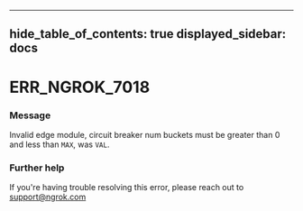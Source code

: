 

---
hide_table_of_contents: true
displayed_sidebar: docs
---


# ERR_NGROK_7018

### Message
Invalid edge module, circuit breaker num buckets must be greater than 0 and less than `MAX`, was `VAL`.

<ErrorDetails />



### Further help
If you're having trouble resolving this error, please reach out to [support@ngrok.com](mailto:support@ngrok.com?subject=Help%20with%20ERR_NGROK_7018)

